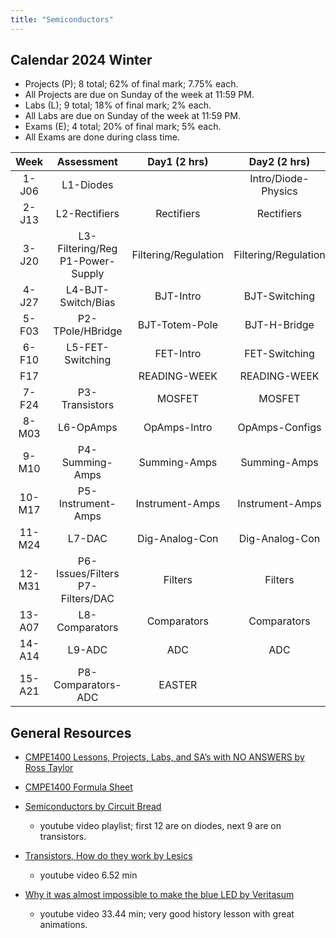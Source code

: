 ```yaml
---
title: "Semiconductors"
---
```


## Calendar 2024 Winter

- Projects (P); 8 total; 62% of final mark; 7.75% each.
- All Projects are due on Sunday of the week at 11:59 PM.
- Labs (L); 9 total; 18% of final mark; 2% each.
- All Labs are due on Sunday of the week at 11:59 PM.
- Exams (E); 4 total; 20% of final mark; 5% each.
- All Exams are done during class time.

|Week|Assessment|Day1 (2 hrs)|Day2 (2 hrs)|Day3 (1 hr)|
|:-:|:-:|:-:|:-:|:-:|
|1-J06|L1-Diodes||Intro/Diode-Physics|Diode-Models|
|2-J13|L2-Rectifiers|Rectifiers|Rectifiers|Rectifiers|
|3-J20|L3-Filtering/Reg<br> P1-Power-Supply|Filtering/Regulation|Filtering/Regulation|Filtering/Regulation|
|4-J27|L4-BJT-Switch/Bias|BJT-Intro|BJT-Switching|BJT-Biasing|
|5-F03|P2-TPole/HBridge|BJT-Totem-Pole|BJT-H-Bridge|Exam1-Diode-Apps|
|6-F10|L5-FET-Switching|FET-Intro|FET-Switching|FET-Switching|
|F17||READING-WEEK|READING-WEEK|READING-WEEK|
|7-F24|P3-Transistors|MOSFET|MOSFET|CMOS|
|8-M03|L6-OpAmps|OpAmps-Intro|OpAmps-Configs|OpAmps-Diff-Amps|
|9-M10|P4-Summing-Amps|Summing-Amps|Summing-Amps|Exam2-Transistor-Apps|
|10-M17|P5-Instrument-Amps|Instrument-Amps|Instrument-Amps|Instrument-Amps|
|11-M24|L7-DAC|Dig-Analog-Con|Dig-Analog-Con|OpAmp-Issues|
|12-M31|P6-Issues/Filters<br> P7-Filters/DAC|Filters|Filters|Filters|
|13-A07|L8-Comparators|Comparators|Comparators|Exam3-OpAmp-Apps|
|14-A14|L9-ADC|ADC|ADC|EASTER|
|15-A21|P8-Comparators-ADC|EASTER||Exam4-Comp-Apps|

## General Resources

- [CMPE1400 Lessons, Projects, Labs, and SA's with NO ANSWERS by Ross Taylor](assets/CMPE1400PDFs.pdf){target="_blank"}

- [CMPE1400 Formula Sheet](assets/CMPE1400-Formula-Sheet.pdf){target="_blank"}

- [Semiconductors by Circuit Bread](https://www.youtube.com/watch?v=n2S7kN12RDQ&list=PLfYdTiQCV_p7sDswtLZKK43BWOd2mTmHC){target="_blank"}
  - youtube video playlist; first 12 are on diodes, next 9 are on transistors.

- [Transistors, How do they work by Lesics](https://www.youtube.com/watch?v=7ukDKVHnac4){target="_blank"}
  - youtube video 6.52 min

- [Why it was almost impossible to make the blue LED by Veritasum](https://www.youtube.com/watch?v=AF8d72mA41M){target="_blank"}
  - youtube video 33.44 min; very good history lesson with great animations.